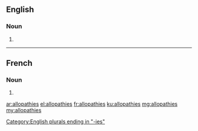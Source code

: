 ==English==

===Noun===
{{head|en}}

# {{plural of|allopathy}}

[[Category:English plurals ending in "-ies"]]

----

==French==

===Noun===
{{head|fr|g=f-p}}

# {{plural of|allopathie|lang=fr}}

[[ar:allopathies]]
[[el:allopathies]]
[[fr:allopathies]]
[[ku:allopathies]]
[[mg:allopathies]]
[[my:allopathies]]